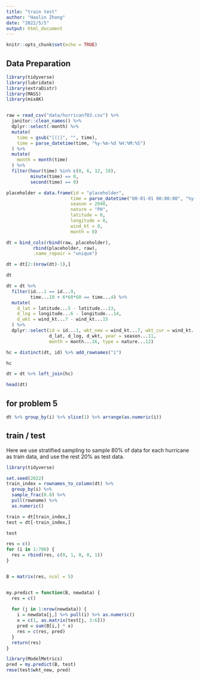 ```yaml
---
title: "train test"
author: "Haolin Zhong"
date: "2022/5/5"
output: html_document
---
```


```r
knitr::opts_chunk$set(echo = TRUE)
```

## Data Preparation

```r
library(tidyverse)
library(lubridate)
library(extraDistr)
library(MASS)
library(mixAK)


raw = read_csv("data/hurrican703.csv") %>% 
  janitor::clean_names() %>% 
  dplyr::select(-month) %>% 
  mutate(
    time = gsub("[()]", "", time),
    time = parse_datetime(time, "%y-%m-%d %H:%M:%S")
  ) %>% 
  mutate(
    month = month(time)
  ) %>% 
  filter(hour(time) %in% c(0, 6, 12, 18),
         minute(time) == 0,
         second(time) == 0)

placeholder = data.frame(id = "placeholder", 
                        time = parse_datetime("00-01-01 00:00:00", "%y-%m-%d %H:%M:%S"), 
                        season = 2048,
                        nature = "PH",
                        latitude = 0, 
                        longitude = 0,
                        wind_kt = 0,
                        month = 0)

dt = bind_cols(rbind(raw, placeholder), 
          rbind(placeholder, raw), 
          .name_repair = "unique")  

dt = dt[2:(nrow(dt)-1),]

dt

dt = dt %>% 
  filter(id...1 == id...9,
         time...10 + 6*60*60 == time...4) %>% 
  mutate(
    d_lat = latitude...5 - latitude...13,
    d_log = longitude...6 - longitude...14,
    d_wkt = wind_kt...7 - wind_kt...15
  ) %>% 
  dplyr::select(id = id...1, wkt_new = wind_kt...7, wkt_cur = wind_kt...15, 
                d_lat, d_log, d_wkt, year = season...11, 
                month = month...16, type = nature...12)

hc = distinct(dt, id) %>% add_rownames("i")

hc

dt = dt %>% left_join(hc)

head(dt)
```


## for problem 5

```r
dt %>% group_by(i) %>% slice(1) %>% arrange(as.numeric(i))
```

## train / test

Here we use stratified sampling to sample 80% of data for each hurricane as train data, and use the rest 20% as test data.

```r
library(tidyverse)

set.seed(2022)
train_index = rownames_to_column(dt) %>% 
  group_by(i) %>% 
  sample_frac(0.8) %>% 
  pull(rowname) %>% 
  as.numeric()

train = dt[train_index,]
test = dt[-train_index,]

test
```


```r
res = c()
for (i in 1:700) {
  res = rbind(res, c(0, 1, 0, 0, 1))
}


B = matrix(res, ncol = 5)


my.predict = function(B, newdata) {
  res = c()
  
  for (j in 1:nrow(newdata)) {
    i = newdata[j,] %>% pull(i) %>% as.numeric()
    x = c(1, as.matrix(test[j, 3:6]))
    pred = sum(B[i,] * x)
    res = c(res, pred)
  }
  return(res)
}
```


```r
library(ModelMetrics)
pred = my.predict(B, test)
rmse(test$wkt_new, pred)
```




